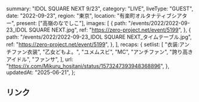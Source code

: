   summary: "IDOL SQUARE NEXT 9/23",
  category: "LIVE",
  liveType: "GUEST",
  date: "2022-09-23",
  region: "東京",
  location: "有楽町オルタナティブシアター",
  present: ["高嶺のなでしこ"],
  images: [
    {
      path: "/events/2022/2022-09-23_IDOL SQUARE NEXT.jpg",
      ref: "https://zero-project.net/event/5199",
    },
    {
      path: "/events/2022/2022-09-23_IDOL SQUARE NEXT_タイムテーブル.jpg",
      ref: "https://zero-project.net/event/5199",
    },
  ],
  recaps: {
    setlist: [
      "衣装:アンチファン衣装",
      "乙女どもよ。",
      "ユメムスビ",
      "MC",
      "アンチファン",
      "誇り高きアイドル",
      "ファンサ",
    ],
    url: "https://x.com/Mikuru_hositani/status/1573247393948368896",
  },
  updatedAt: "2025-06-21",
};

## リンク
